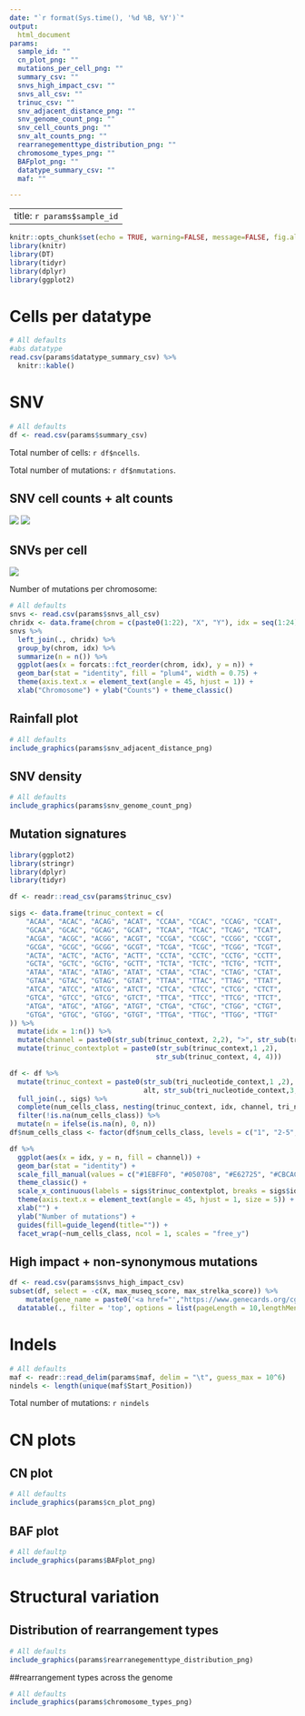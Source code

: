 ```yaml
---
date: "`r format(Sys.time(), '%d %B, %Y')`"
output:
  html_document
params:
  sample_id: ""
  cn_plot_png: ""
  mutations_per_cell_png: ""
  summary_csv: ""
  snvs_high_impact_csv: ""
  snvs_all_csv: ""
  trinuc_csv: ""
  snv_adjacent_distance_png: ""
  snv_genome_count_png: ""
  snv_cell_counts_png: ""
  snv_alt_counts_png: ""
  rearranegementtype_distribution_png: ""
  chromosome_types_png: ""
  BAFplot_png: ""
  datatype_summary_csv: ""
  maf: ""

---
```

---
title: `r params$sample_id`
---

```r
knitr::opts_chunk$set(echo = TRUE, warning=FALSE, message=FALSE, fig.align = 'center')
library(knitr)
library(DT)
library(tidyr)
library(dplyr)
library(ggplot2)
```


# Cells per datatype
```r
# All defaults
#abs datatype
read.csv(params$datatype_summary_csv) %>%
  knitr::kable()
```

# SNV
```r
# All defaults
df <- read.csv(params$summary_csv)
```
Total number of cells: `r df$ncells`.

Total number of mutations: `r df$nmutations`.

## SNV cell counts + alt counts
![](`r params$snv_alt_counts_png`) ![](`r params$snv_alt_counts_png`)

## SNVs per cell
![](`r params$mutations_per_cell_png`)

Number of mutations per chromosome:


```r
# All defaults
snvs <- read.csv(params$snvs_all_csv)
chridx <- data.frame(chrom = c(paste0(1:22), "X", "Y"), idx = seq(1:24))
snvs %>%
  left_join(., chridx) %>%
  group_by(chrom, idx) %>%
  summarize(n = n()) %>%
  ggplot(aes(x = forcats::fct_reorder(chrom, idx), y = n)) +
  geom_bar(stat = "identity", fill = "plum4", width = 0.75) +
  theme(axis.text.x = element_text(angle = 45, hjust = 1)) +
  xlab("Chromosome") + ylab("Counts") + theme_classic()
```

## Rainfall plot
```r
# All defaults
include_graphics(params$snv_adjacent_distance_png)
```

## SNV density
```r
# All defaults
include_graphics(params$snv_genome_count_png)
```

## Mutation signatures
```r
library(ggplot2)
library(stringr)
library(dplyr)
library(tidyr)

df <- readr::read_csv(params$trinuc_csv)

sigs <- data.frame(trinuc_context = c(
    "ACAA", "ACAC", "ACAG", "ACAT", "CCAA", "CCAC", "CCAG", "CCAT",
    "GCAA", "GCAC", "GCAG", "GCAT", "TCAA", "TCAC", "TCAG", "TCAT",
    "ACGA", "ACGC", "ACGG", "ACGT", "CCGA", "CCGC", "CCGG", "CCGT",
    "GCGA", "GCGC", "GCGG", "GCGT", "TCGA", "TCGC", "TCGG", "TCGT",
    "ACTA", "ACTC", "ACTG", "ACTT", "CCTA", "CCTC", "CCTG", "CCTT",
    "GCTA", "GCTC", "GCTG", "GCTT", "TCTA", "TCTC", "TCTG", "TCTT",
    "ATAA", "ATAC", "ATAG", "ATAT", "CTAA", "CTAC", "CTAG", "CTAT",
    "GTAA", "GTAC", "GTAG", "GTAT", "TTAA", "TTAC", "TTAG", "TTAT",
    "ATCA", "ATCC", "ATCG", "ATCT", "CTCA", "CTCC", "CTCG", "CTCT",
    "GTCA", "GTCC", "GTCG", "GTCT", "TTCA", "TTCC", "TTCG", "TTCT",
    "ATGA", "ATGC", "ATGG", "ATGT", "CTGA", "CTGC", "CTGG", "CTGT",
    "GTGA", "GTGC", "GTGG", "GTGT", "TTGA", "TTGC", "TTGG", "TTGT"
)) %>%
  mutate(idx = 1:n()) %>%
  mutate(channel = paste0(str_sub(trinuc_context, 2,2), ">", str_sub(trinuc_context, 3,3))) %>%
  mutate(trinuc_contextplot = paste0(str_sub(trinuc_context,1 ,2),
                                    str_sub(trinuc_context, 4, 4)))

df <- df %>%
  mutate(trinuc_context = paste0(str_sub(tri_nucleotide_context,1 ,2),
                                 alt, str_sub(tri_nucleotide_context,3, 3))) %>%
  full_join(., sigs) %>%
  complete(num_cells_class, nesting(trinuc_context, idx, channel, tri_nucleotide_context, ref, alt)) %>%
  filter(!is.na(num_cells_class)) %>%
  mutate(n = ifelse(is.na(n), 0, n))
df$num_cells_class <- factor(df$num_cells_class, levels = c("1", "2-5", "6-20", ">20"))

df %>%
  ggplot(aes(x = idx, y = n, fill = channel)) +
  geom_bar(stat = "identity") +
  scale_fill_manual(values = c("#1EBFF0", "#050708", "#E62725", "#CBCACB", "#A1CF64", "#EDC8C5")) +
  theme_classic() +
  scale_x_continuous(labels = sigs$trinuc_contextplot, breaks = sigs$idx) +
  theme(axis.text.x = element_text(angle = 45, hjust = 1, size = 5)) +
  xlab("") +
  ylab("Number of mutations") +
  guides(fill=guide_legend(title="")) +
  facet_wrap(~num_cells_class, ncol = 1, scales = "free_y")
```


## High impact + non-synonymous mutations
```r
df <- read.csv(params$snvs_high_impact_csv)
subset(df, select = -c(X, max_museq_score, max_strelka_score)) %>%
    mutate(gene_name = paste0('<a href="',"https://www.genecards.org/cgi-bin/carddisp.pl?gene=",gene_name,'">',gene_name ,"</a>")) %>%
  datatable(., filter = 'top', options = list(pageLength = 10,lengthMenu = list(c(10, 25, 50, 100, -1), list('10', '25', '50','100', 'All')) ), escape = FALSE)
```


# Indels
```r
# All defaults
maf <- readr::read_delim(params$maf, delim = "\t", guess_max = 10^6)
nindels <- length(unique(maf$Start_Position))
```

Total number of mutations: `r nindels`


# CN plots

## CN plot
```r
# All defaults
include_graphics(params$cn_plot_png)
```


## BAF plot
```r
# All defaultp
include_graphics(params$BAFplot_png)

```

# Structural variation

## Distribution of rearrangement types
```r
# All defaults
include_graphics(params$rearranegementtype_distribution_png)
```
##rearrangement types across the genome
```r
# All defaults
include_graphics(params$chromosome_types_png)
```
